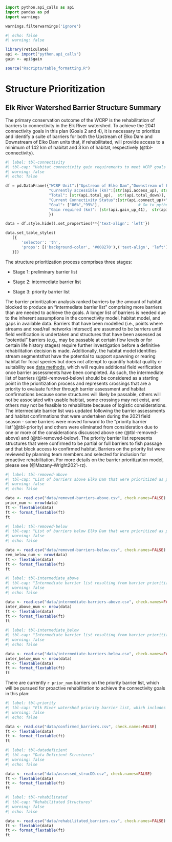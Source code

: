 ```python
import python.api_calls as api
import pandas as pd
import warnings

warnings.filterwarnings('ignore')
```
```r
#| echo: false
#| warning: false

library(reticulate)
api <- import("python.api_calls")
gain <- api$gain

source("Rscripts/table_formatting.R")

```

# Structure Prioritization 


## Elk River Watershed Barrier Structure Summary {-}

The primary conservation outcome of the WCRP is the rehabilitation of barriers to connectivity in the Elk River watershed. To achieve the 2041 connectivity goals in this plan (Goals 2 and 4), it is necessary to prioritize and identify a suite of barriers for both the Upstream of Elko Dam and Downstream of Elko Dam units that, if rehabilitated, will provide access to a minimum of 142 km of habitat and 3 km of habitat, respectively (@tbl-connectivity).


```python
#| label: tbl-connectivity
#| tbl-cap: "Habitat connectivity gain requirements to meet WCRP goals in each WCRP unit of the Elk River watershed. The measures of currently accessible and total habitat values are derived from the Intrinsic Potential habitat model described in the data methods."
#| warning: false
#| echo: false

df = pd.DataFrame({"WCRP Unit":["Upstream of Elko Dam","Downstream of Elko Dam"],
                   "Currently accessible (km)":[str(api.access_up), str(api.access_down)],
                   "Total": [str(api.total_up),  str(api.total_down)],
                   "Current Connectivity Status":[str(api.connect_up)+"%", str(api.connect_down)+"%"],
                   "Goal": ["86%","99%"],                 # Go to python/api_calls and update the multiplier for the gain variables to this percent value
                   "Gain required (km)": [str(api.gain_up_41),  str(api.gain_down)]
                   })

data = df.style.hide().set_properties(**{'text-align': 'left'})

data.set_table_styles(
   [{
       'selector': 'th',
       'props': [('background-color', '#008270'),('text-align', 'left')]
   }])

```

The structure prioritization process comprises three stages:

- Stage 1: preliminary barrier list

- Stage 2: intermediate barrier list

- Stage 3: priority barrier list

The barrier prioritization analysis ranked barriers by the amount of habitat blocked to produce an "intermediate barrier list" comprising more barriers than are needed to achieve the goals. A longer list of barriers is needed due to the inherent assumptions in the connectivity model, habitat model, and gaps in available data. Barriers that have been modelled (i.e., points where streams and road/rail networks intersect) are assumed to be barriers until field verification is undertaken and structures that have been assessed as "potential" barriers (e.g., may be passable at certain flow levels or for certain life history stages) require further investigation before a definitive rehabilitation decision is made.
Additionally, the habitat model identifies stream segmentsthat have the potential to support spawning or rearing habitat for focal species but does not attempt to quantify habitat quality or suitability see [data methods](data-methods.qmd), which will require additional field verification once barrier assessments have been completed. As such, the intermediate list of barriers (@tbl-removed-below) should be considered as a starting point in the prioritization process and represents crossings that are a priority to evaluate further through barrier assessment and habitat confirmations because some structures will likely be passable, others will not be associated with usable habitat, some crossings may not exist, and others may not be feasible to rehabilitate because of logistic considerations. The intermediate barrier list was updated following the barrier assessments and habitat confirmations that were undertaken during the 2021 field season - some barriers were moved forward to the "priority barrier list"(@tbl-priority) and others were eliminated from consideration due to one or more of the considerations discussed above see (@tbl-removed-above) and (@tbl-removed-below). The priority barrier list represents structures that were confirmed to be partial or full barriers to fish passage and that block access to confirmed habitat.
Barriers on the priority list were reviewed by planning team members and selected for inclusion for proactive rehabilitation. For more details on the barrier prioritization model, please see (@Mazany-Wright2021-rz).


```r
#| label: tbl-removed-above
#| tbl-cap: "List of barriers above Elko Dam that were prioritized as part of the first iteration of the intermediate barrier list (field assessments occurred during the 2021 field season) but were removed from consideration for proactive rehabilitation following discussion with the planning team."
#| warning: false
#| echo: false

data <- read.csv("data/removed-barriers-above.csv", check.names=FALSE)
prior_num <- nrow(data)
ft <- flextable(data)
ft <- format_flextable(ft)
ft
```

```r
#| label: tbl-removed-below
#| tbl-cap: "List of barriers below Elko Dam that were prioritized as part of the first iteration of the intermediate barrier list (field assessments occurred during the 2021 field season) but were removed from consideration for proactive rehabilitation following discussion with the planning team."
#| warning: false
#| echo: false

data <- read.csv("data/removed-barriers-below.csv", check.names=FALSE)
rem_below_num <- nrow(data)
ft <- flextable(data)
ft <- format_flextable(ft)
ft
```

```r
#| label: tbl-intermediate_above
#| tbl-cap: "Intermediate barrier list resulting from barrier prioritization analysis in the Elk River watershed above Elko Dam. Crossings on this list have been identified as either potential barriers that require field verification or barriers/potential barriers that require further habitat investigations to determine their suitability as Westslope Cutthroat Trout habitat."
#| warning: false
#| echo: false

data <- read.csv("data/intermediate-barriers-above.csv", check.names=FALSE)
inter_above_num <- nrow(data)
ft <- flextable(data)
ft <- format_flextable(ft)
ft
```


```r
#| label: tbl-intermediate_below
#| tbl-cap: "Intermediate barrier list resulting from barrier prioritization analysis in the Elk River watershed below Elko Dam. Crossings on this list have been identified as either potential barriers that require field verification or barriers/potential barriers that require further habitat investigations to determine their suitability as Westslope Cutthroat Trout habitat."
#| warning: false
#| echo: false

data <- read.csv("data/intermediate-barriers-below.csv", check.names=FALSE)
inter_below_num <- nrow(data)
ft <- flextable(data)
ft <- format_flextable(ft)
ft
```


There are currently `r prior_num` barriers on the priority barrier list, which will be pursued for proactive rehabilitation to achieve the connectivity goals in this plan:


```r
#| label: tbl-priority
#| tbl-cap: "Elk River watershed priority barrier list, which includes barriers that have undergone field assessment, been reviewed by the planning team, and selected for proactive rehabilitation (Note that at present there are no priority barriers Below Elko Dam)."
#| warning: false
#| echo: false

data <- read.csv("data/confirmed_barriers.csv", check.names=FALSE)
ft <- flextable(data)
ft <- format_flextable(ft)
ft
```

```r
#| label: tbl-datadeficient
#| tbl-cap: "Data Deficient Structures"
#| warning: false
#| echo: false

data <- read.csv("data/assessed_strucDD.csv", check.names=FALSE)
ft <- flextable(data)
ft <- format_flextable(ft)
ft
```


```r
#| label: tbl-rehabilitated
#| tbl-cap: "Rehabilitated Structures"
#| warning: false
#| echo: false

data <- read.csv("data/rehabilitated_barriers.csv", check.names=FALSE)
ft <- flextable(data)
ft <- format_flextable(ft)
ft
```